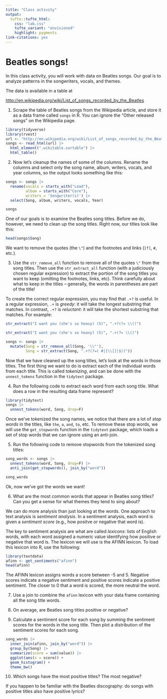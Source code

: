 ```yaml
---
title: "Class activity"
output: 
  tufte::tufte_html:
    css: "lab.css"
    tufte_variant: "envisioned"
    highlight: pygments
link-citations: yes
---
```


# Beatles songs!

In this class activity, you will work with data on Beatles songs. Our goal is to analyze patterns in the songwriters, vocals, and themes.

The data is available in a table at

[http://en.wikipedia.org/wiki/List_of_songs_recorded_by_the_Beatles](http://en.wikipedia.org/wiki/List_of_songs_recorded_by_the_Beatles)

1. Scrape the table of Beatles songs from the Wikipedia article, and store it as a data frame called `songs` in R. You can ignore the "Other released songs" on the Wikipedia page.

```r
library(tidyverse)
library(rvest)
url <- "http://en.wikipedia.org/wiki/List_of_songs_recorded_by_the_Beatles"
songs <- read_html(url) |>
  html_element(".wikitable.sortable") |>
  html_table()
```

2. Now let's cleanup the names of some of the columns. Rename the columns and select only the song name, album, writers, vocals, and year columns, so the output looks something like this:


```r
songs <- songs |>
  rename(vocals = starts_with("Lead"),
         album = starts_with("Core"),
         writers = 'Songwriter(s)') |>
  select(Song, album, writers, vocals, Year)
```

```r
songs
```

One of our goals is to examine the Beatles song titles. Before we do, however, we need to clean up the song titles. Right now, our titles look like this:

```r
head(songs$Song)
```

We want to remove the quotes (the `\"`) and the footnotes and links (`[f]`, `#`, etc.).

3. Use the `str_remove_all` function to remove all of the quotes `\"` from the song titles. Then use the `str_extract_all` function (with a judiciously chosen regular expression) to extract the portion of the song titles you want to keep (omitting the footnotes, links, etc). Think carefully about what to keep in the titles -- generally, the words in parentheses are part of the title!

To create the correct regular expression, you may find that `.+?` is useful. In a regular expression, `.+` is *greedy*: it will take the longest substring that matches. In contrast, `.+?` is *reluctant*: it will take the shortest substring that matches. For example:

```r
str_extract("I want you (she's so heavy) (5)", ".+?(?= \\()")
```

```r
str_extract("I want you (she's so heavy) (5)", ".+(?= \\()")
```


```r
songs <- songs |>
  mutate(Song = str_remove_all(Song, '\\"'),
         Song = str_extract(Song, ".+?(?=( #|[\\[]|$))"))
```

Now that we have cleaned up the song titles, let's look at the words in those titles. The first thing we want to do is extract each of the individual words from each title. This is called *tokenizing*, and can be done with the `unnest_tokens` function in the `tidytext` package. 

4. Run the following code to extract each word from each song title. What does a row in the resulting data frame represent?

```r
library(tidytext)
songs |>
  unnest_tokens(word, Song, drop=F)
```

Once we've tokenized the song names, we notice that there are a lot of *stop words* in the titles, like `the`, `a`, `and`, `to`, etc. To remove these stop words, we will use the `get_stopwords` function in the `tidytext` package, which loads a set of stop words that we can ignore using an anti-join.

5. Run the following code to remove stopwords from the tokenized song titles:

```r
song_words <- songs |>
  unnest_tokens(word, Song, drop=F) |>
  anti_join(get_stopwords(), join_by("word"))

song_words
```


Ok, now we've got the words we want! 

6. What are the most common words that appear in Beatles song titles? Can you get a sense for what themes they tend to sing about?

We can do more analysis than just looking at the words. One approach to text analysis is *sentiment analysis*. In a sentiment analysis, each word is given a *sentiment score* (e.g., how positve or negative that word is).

The key to sentiment analysis are what are called *lexicons*: lists of English words, with each word assigned a numeric value identifying how positive or negative that word is. The lexicon we will use is the AFINN lexicon. To load this lexicon into R, use the following:

```r
library(textdata)
afinn <- get_sentiments("afinn")
head(afinn)
```

The AFINN lexicon assigns words a score between -5 and 5. Negative scores indicate a negative sentiment and positive scores indicate a positive sentiment. The closer to 0 that a word is scored, the more neutral the word.

7. Use a join to combine the `afinn` lexicon with your data frame containing all the song title words.

8. On average, are Beatles song titles positive or negative?

9. Calculate a sentiment score for each song by summing the sentiment scores for the words in the song title. Then plot a distribution of the sentiment scores for each song.

```r
song_words |>
  inner_join(afinn, join_by("word")) |>
  group_by(Song) |>
  summarize(score = sum(value)) |>
  ggplot(aes(x = score)) +
  geom_histogram() +
  theme_bw()
```


10. Which songs have the most positive titles? The most negative? 

If you happen to be familiar with the Beatles discography: do songs with positive titles also have positive lyrics?

